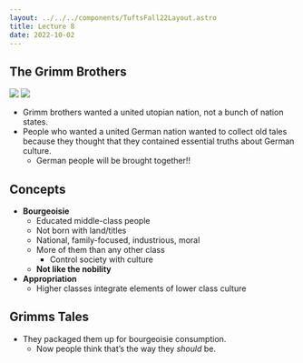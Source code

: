 ```yaml
---
layout: ../../../components/TuftsFall22Layout.astro
title: Lecture 8
date: 2022-10-02
---
```


## The Grimm Brothers

![](https://neptune.ooo/cleanshot/vy1ZqN)
![](https://neptune.ooo/cleanshot/4Wnswr)

- Grimm brothers wanted a united utopian nation, not a bunch of nation states. 
- People who wanted a united German nation wanted to collect old tales because they thought that they contained essential truths about German culture. 
	- German people will be brought together!!


## Concepts

- **Bourgeoisie**
	- Educated middle-class people
	- Not born with land/titles
	- National, family-focused, industrious, moral
	- More of them than any other class
		- Control society with culture
	- **Not like the nobility**
- **Appropriation**
	- Higher classes integrate elements of lower class culture


## Grimms Tales

- They packaged them up for bourgeoisie consumption. 
	- Now people think that’s the way they *should* be. 
